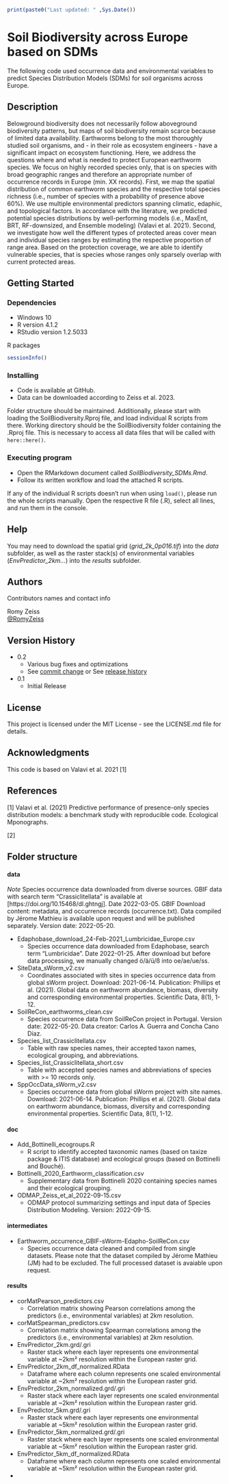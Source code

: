 ﻿
```r
print(paste0("Last updated: " ,Sys.Date())
```


# Soil Biodiversity across Europe based on SDMs

The following code used occurrence data and environmental variables to predict Species Distribution Models (SDMs) for soil organisms across Europe.


## Description

Belowground biodiversity does not necessarily follow aboveground biodiversity patterns, but maps of soil biodiversity remain scarce because of limited data availability. Earthworms belong to the most thoroughly studied soil organisms, and  - in their role as ecosystem engineers - have a significant impact on ecosystem functioning. Here, we address the questions where and what is needed to protect European earthworm species. We focus on highly recorded species only, that is on species with broad geographic ranges and therefore an appropriate number of occurrence records in Europe (min. XX records). First, we map the spatial distribution of common earthworm species and the respective total species richness (i.e., number of species with a probability of presence above 60%). We use multiple environmental predictors spanning climatic, edaphic, and topological factors. In accordance with the literature, we predicted potential species distributions by well-performing models (i.e., MaxEnt, BRT, RF-downsized, and Ensemble modeling) (Valavi et al. 2021). Second, we investigate how well the different types of protected areas cover mean and individual species ranges by estimating the respective proportion of range area. Based on the protection coverage, we are able to identify vulnerable species, that is species whose ranges only sparsely overlap with current protected areas. 

## Getting Started

### Dependencies

* Windows 10
* R version 4.1.2
* RStudio version 1.2.5033

R packages

```r
sessionInfo()
```


### Installing

* Code is available at GitHub.
* Data can be downloaded according to Zeiss et al. 2023.

Folder structure should be maintained. Additionally, please start with loading the SoilBiodiversity.Rproj file, and load individual R scripts from there. Working directory should be the SoilBiodiversity folder containing the .Rproj file. This is necessary to access all data files that will be called with `here::here()`.


### Executing program

* Open the RMarkdown document called *SoilBiodiversity_SDMs.Rmd*.
* Follow its written workflow and load the attached R scripts.

If any of the individual R scripts doesn't run when using `load()`, please run the whole scripts manually. Open the respective R file (.R), select all lines, and run them in the console. 


## Help

You may need to download the spatial grid (*grid_2k_0p016.tif*) into the *data* subfolder, as well as the raster stack(s) of environmental variables (*EnvPredictor_2km...*) into the *results* subfolder.


## Authors

Contributors names and contact info

Romy Zeiss  
[@RomyZeiss](https://twitter.com/romyzeiss)

## Version History

* 0.2
    * Various bug fixes and optimizations
    * See [commit change]() or See [release history]()
* 0.1
    * Initial Release

## License

This project is licensed under the MIT License - see the LICENSE.md file for details.

## Acknowledgments

This code is based on Valavi et al. 2021 [1]



## References

[1] Valavi et al. (2021) Predictive performance of presence-only species distribution models: a benchmark study with reproducible code. Ecological Mponographs.

[2]



## Folder structure

#### data

*Note* Species occurrence data downloaded from diverse sources. GBIF data with search term "Crassiclitellata" is available at [https://doi.org/10.15468/dl.ghtngj]. Date 2022-03-05. GBIF Download content: metadata, and occurrence records (occurrence.txt). Data compiled by Jérome Mathieu is available upon request and will be published separately. Version date: 2022-05-20.

* Edaphobase_download_24-Feb-2021_Lumbricidae_Europe.csv
  * Species occurrence data downloaded from Edaphobase, search term "Lumbricidae". Date 2022-01-25. After download but before data processing, we manually changed ö/ä/ü/ß into oe/ae/ue/ss.

* SiteData_sWorm_v2.csv
  * Coordinates associated with sites in species occurrence data from global sWorm project. Download: 2021-06-14. Publication: Phillips et al. (2021). Global data on earthworm abundance, biomass, diversity and corresponding environmental properties. Scientific Data, 8(1), 1-12.

* SoilReCon_earthworms_clean.csv
  * Species occurrence data from SoilReCon project in Portugal. Version date: 2022-05-20. Data creator: Carlos A. Guerra and Concha Cano Diaz.

* Species_list_Crassiclitellata.csv
  * Table with raw species names, their accepted taxon names, ecological grouping, and abbreviations.

* Species_list_Crassiclitellata_short.csv
  * Table with accepted species names and abbreviations of species with >= 10 records only.

* SppOccData_sWorm_v2.csv
  * Species occurrence data from global sWorm project with site names. Download: 2021-06-14. Publication: Phillips et al. (2021). Global data on earthworm abundance, biomass, diversity and corresponding environmental properties. Scientific Data, 8(1), 1-12.


#### doc

* Add_Bottinelli_ecogroups.R
  * R script to identify accepted taxonomic names (based on taxize package & ITIS database) and ecological groups (based on Bottinelli and Bouché).

* Bottinelli_2020_Earthworm_classification.csv
  * Supplementary data from Bottinelli 2020 containing species names and their ecological grouping.

* ODMAP_Zeiss_et_al_2022-09-15.csv
  * ODMAP protocol summarizing settings and input data of Species Distribution Modeling. Version: 2022-09-15.

#### intermediates

* Earthworm_occurrence_GBIF-sWorm-Edapho-SoilReCon.csv
  * Species occurrence data cleaned and compiled from single datasets. Please note that the dataset compiled by Jérome Mathieu (JM) had to be excluded. The full processed dataset is avaiable upon request.

#### results

* corMatPearson_predictors.csv
  * Correlation matrix showing Pearson correlations among the predictors (i.e., environmental variables) at 2km resolution.

* corMatSpearman_predictors.csv
  * Correlation matrix showing Spearman correlations among the predictors (i.e., environmental variables) at 2km resolution.

* EnvPredictor_2km.grd/.gri
  * Raster stack where each layer represents one environmental variable at ~2km² resolution within the European raster grid.

* EnvPredictor_2km_df_normalized.RData
  * Dataframe where each column represents one scaled environmental variable at ~2km² resolution within the European raster grid.

* EnvPredictor_2km_normalized.grd/.gri
  * Raster stack where each layer represents one scaled environmental variable at ~2km² resolution within the European raster grid.

* EnvPredictor_5km.grd/.gri
  * Raster stack where each layer represents one environmental variable at ~5km² resolution within the European raster grid.

* EnvPredictor_5km_normalized.grd/.gri
  * Raster stack where each layer represents one scaled environmental variable at ~5km² resolution within the European raster grid.

* EnvPredictor_5km_df_normalized.RData
  * Dataframe where each column represents one scaled environmental variable at ~5km² resolution within the European raster grid.

* 
